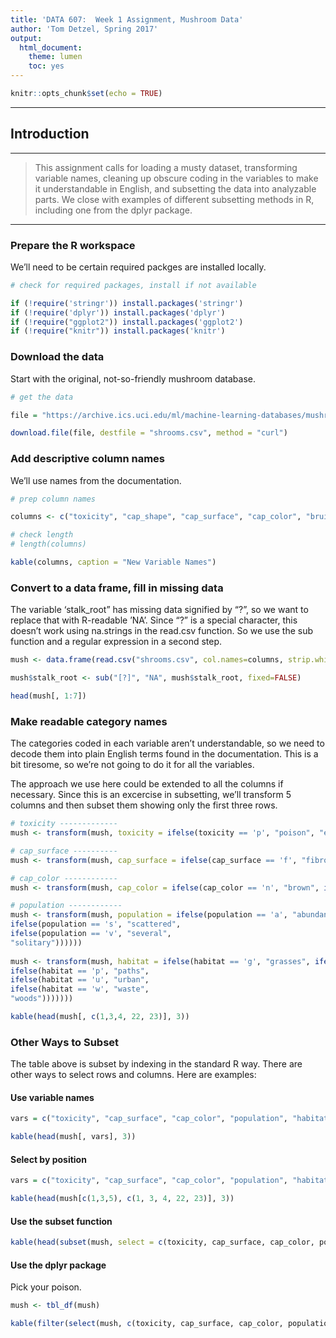 ```yaml
---
title: 'DATA 607:  Week 1 Assignment, Mushroom Data'
author: 'Tom Detzel, Spring 2017'
output:
  html_document:
    theme: lumen
    toc: yes
---
```


```r

knitr::opts_chunk$set(echo = TRUE)

```

***  

## Introduction  

***  
> This assignment calls for loading a musty dataset, transforming variable names, cleaning up obscure coding in the variables to make it understandable in English, and subsetting the data into analyzable parts. We close with examples of different subsetting methods in R, including one from the dplyr package.



***  

### Prepare the R workspace 

We'll need to be certain required packges are installed locally.

```r
# check for required packages, install if not available

if (!require('stringr')) install.packages('stringr')
if (!require('dplyr')) install.packages('dplyr')
if (!require("ggplot2")) install.packages('ggplot2')
if (!require("knitr")) install.packages('knitr')

```

### Download the data  

Start with the original, not-so-friendly mushroom database.

```r
# get the data

file = "https://archive.ics.uci.edu/ml/machine-learning-databases/mushroom/agaricus-lepiota.data"

download.file(file, destfile = "shrooms.csv", method = "curl")

```

### Add descriptive column names

We'll use names from the documentation.

```r

# prep column names

columns <- c("toxicity", "cap_shape", "cap_surface", "cap_color", "bruises", "odor", "gill_attach", "gill_spacing", "gill_size", "gill_color", "stalk_shape", "stalk_root", "stalk_surface_above", "stalk_surface_below", "stalk_color_above", "stalk_color_below", "veil_type", "veil_color", "ring_number", "ring_type", "spore_print_color", "population", "habitat")

# check length
# length(columns)

kable(columns, caption = "New Variable Names")

```

### Convert to a data frame, fill in missing data  

The variable 'stalk_root" has missing data signified by "?", so we want to replace that with R-readable 'NA'. Since "?" is a special character, this doesn't work using na.strings in the read.csv function. So we use the sub function and a regular expression in a second step.

```r

mush <- data.frame(read.csv("shrooms.csv", col.names=columns, strip.white=TRUE, header=FALSE))

mush$stalk_root <- sub("[?]", "NA", mush$stalk_root, fixed=FALSE)

head(mush[, 1:7])

```


### Make readable category names  

The categories coded in each variable aren't understandable, so we need to decode them into plain English terms found in the documentation. This is a bit tiresome, so we're not going to do it for all the variables. 

The approach we use here could be extended to all the columns if necessary. Since this is an excercise in subsetting, we'll transform 5 columns and then subset them showing only the first three rows.

```r

# toxicity -------------
mush <- transform(mush, toxicity = ifelse(toxicity == 'p', "poison", "edible"))

# cap_surface ----------
mush <- transform(mush, cap_surface = ifelse(cap_surface == 'f', "fibrous", ifelse(cap_surface == 'g', "grooves", ifelse(cap_surface == 'y', "scaly", "smooth")))) 

# cap_color ------------
mush <- transform(mush, cap_color = ifelse(cap_color == 'n', "brown", ifelse(cap_color == 'b', "buff", ifelse(cap_color == 'c', "cinnamon", ifelse(cap_color == 'g', "gray", ifelse(cap_color == 'r', "green", ifelse(cap_color == 'p', "pink", ifelse(cap_color == 'u', "purple", ifelse(cap_color == 'e', "red", ifelse(cap_color == 'w', "white", "yellow"))))))))))

# population ------------
mush <- transform(mush, population = ifelse(population == 'a', "abundant", ifelse(population == 'c', "clustered",                                      ifelse(population == 'n', "numerous",
ifelse(population == 's', "scattered",
ifelse(population == 'v', "several",
"solitary"))))))
                                                                                      # habitat ------------
mush <- transform(mush, habitat = ifelse(habitat == 'g', "grasses", ifelse(habitat == 'l', "leaves",                                      ifelse(habitat == 'm', "meadows",
ifelse(habitat == 'p', "paths",
ifelse(habitat == 'u', "urban",
ifelse(habitat == 'w', "waste",
"woods")))))))      

kable(head(mush[, c(1,3,4, 22, 23)], 3))

```

### Other Ways to Subset

The table above is subset by indexing in the standard R way. There are other ways to select rows and columns. Here are examples: 

#### Use variable names  

```r

vars = c("toxicity", "cap_surface", "cap_color", "population", "habitat")

kable(head(mush[, vars], 3))
```

#### Select by position

```r

vars = c("toxicity", "cap_surface", "cap_color", "population", "habitat")

kable(head(mush[c(1,3,5), c(1, 3, 4, 22, 23)], 3))

```

#### Use the subset function

```r

kable(head(subset(mush, select = c(toxicity, cap_surface, cap_color, population, habitat)), 3))

```

#### Use the dplyr package

Pick your poison.

```r

mush <- tbl_df(mush)

kable(filter(select(mush, c(toxicity, cap_surface, cap_color, population, habitat)), toxicity == 'poison')[1:3, ])

```

